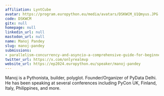 ```yaml
---
affiliation: LyntCube
avatar: https://program.europython.eu/media/avatars/DSKWCM_U1Qmyus.JPG
code: DSKWCM
gitx: null
homepage: null
linkedin_url: null
mastodon_url: null
name: Manoj Pandey
slug: manoj-pandey
submissions:
- parallelism-concurrency-and-asyncio-a-comprehensive-guide-for-beginners
twitter_url: https://x.com/onlyrealmvp
website_url: https://ep2024.europython.eu/speaker/manoj-pandey
---
```


Manoj is a Pythonista, builder, polyglot. Founder/Organizer of PyData Delhi.  He has been speaking at several conferences including PyCon UK, Finland, Italy, Philippines, and more.
